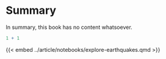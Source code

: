 # Summary

In summary, this book has no content whatsoever.

```r
1 + 1
```

{{< embed ../article/notebooks/explore-earthquakes.qmd >}}
